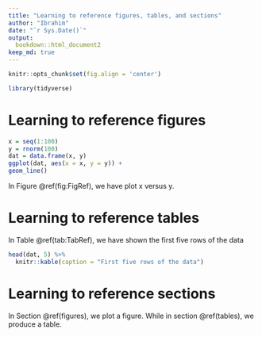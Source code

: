 ```yaml
---
title: "Learning to reference figures, tables, and sections"
author: "Ibrahim"
date: "`r Sys.Date()`"
output:
  bookdown::html_document2
keep_md: true
---
```


```r
knitr::opts_chunk$set(fig.align = 'center')
```

```r
library(tidyverse)
```

# Learning to reference figures {#figures}

```r
x = seq(1:100)
y = rnorm(100)
dat = data.frame(x, y)
ggplot(dat, aes(x = x, y = y)) +
geom_line()
```

In Figure \@ref(fig:FigRef), we have plot x versus y.

# Learning to reference tables {#tables}

In Table \@ref(tab:TabRef), we have shown the first five rows of the data

```r
head(dat, 5) %>% 
  knitr::kable(caption = "First five rows of the data")
```

# Learning to reference sections

In Section \@ref(figures), we plot a figure. While in section \@ref(tables), we produce a table.